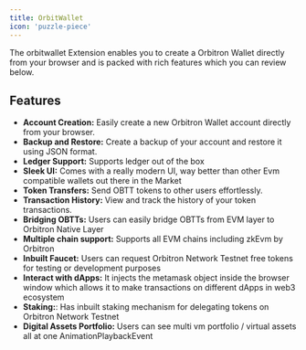 ```yaml
---
title: OrbitWallet
icon: 'puzzle-piece'
---
```


The orbitwallet Extension enables you to create a Orbitron Wallet directly from your browser and is packed with rich features which you can review below.

## Features

- **Account Creation:** Easily create a new Orbitron Wallet account directly from your browser.
- **Backup and Restore:** Create a backup of your account and restore it using JSON format.
- **Ledger Support:** Supports ledger out of the box
- **Sleek UI:** Comes with a really modern UI, way better than other Evm compatible wallets out there in the Market
- **Token Transfers:** Send OBTT tokens to other users effortlessly.
- **Transaction History:** View and track the history of your token transactions.
- **Bridging OBTTs:** Users can easily bridge OBTTs from EVM layer to Orbitron Native Layer
- **Multiple chain support:** Supports all EVM chains including zkEvm by Orbitron
- **Inbuilt Faucet:** Users can request Orbitron Network Testnet free tokens for testing or development purposes
- **Interact with dApps:** It injects the metamask object inside the browser window which allows it to make transactions on different dApps in web3 ecosystem
- **Staking:**: Has inbuilt staking mechanism for delegating tokens on Orbitron Network Testnet
- **Digital Assets Portfolio:** Users can see multi vm portfolio / virtual assets all at one AnimationPlaybackEvent
